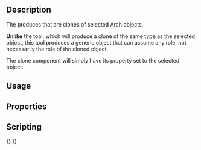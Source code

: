 <languages/>

{{Docnav
|
|
|[[Arch_Workbench|Arch]]
|IconL=
|IconR=
|IconC=Workbench_Arch.svg
}}

{{VeryImportantMessage|THIS COMMAND IS OBSOLETE<br>
It is not available in {{VersionPlus|1.0}}. Use [[Draft_Clone|Draft Clone]] instead.}}

{{GuiCommand
|Name=Arch CloneComponent
|MenuLocation=Arch → Utilities → Clone component‏
|Workbenches=[[Arch_Workbench|Arch]]
|Shortcut={{KEY|C}} {{KEY|C‏}}
|SeeAlso=[[Draft_Clone|Draft Clone]], [[Arch_Component|Arch Component]]
}}

==Description==

The {{Button|[[Image:Arch_CloneComponent.svg|16px]] [[Arch_CloneComponent|Arch Clone Component]]}} produces {{Button|[[Image:Arch_Component.svg|16px]] [[Arch_Component|Arch Components]]}} that are clones of selected Arch objects.

'''Unlike''' the {{Button|[[Image:Draft_Clone.svg|16px]] [[Draft_Clone|Draft Clone]]}} tool, which will produce a clone of the same type as the selected object, this tool produces a generic {{KEY|[[Image:Arch_Component.svg|16px]] [[Arch_Component|Arch Component]]}} object that can assume any role, not necessarily the role of the cloned object.

The clone component will simply have its {{PropertyData|CloneOf}} property set to the selected object.

== Usage ==


== Properties ==


== Scripting ==


{{Docnav
|
|
|[[Arch_Workbench|Arch]]
|IconL=
|IconR=
|IconC=Workbench_Arch.svg
}}

{{BIM_Tools_navi{{#translation:}}}}
{{Userdocnavi{{#translation:}}}}